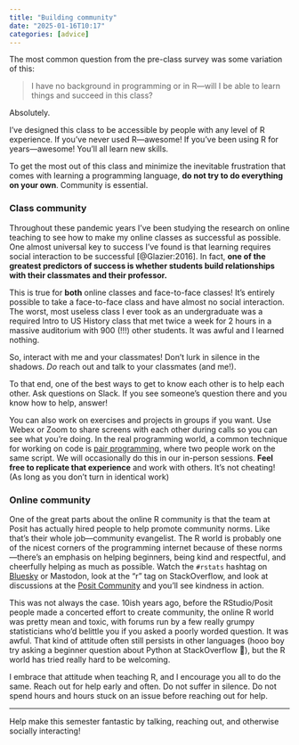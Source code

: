 ```yaml
---
title: "Building community"
date: "2025-01-16T10:17"
categories: [advice]
---
```


The most common question from the pre-class survey was some variation of this:

> I have no background in programming or in R—will I be able to learn things and succeed in this class?

Absolutely.

I’ve designed this class to be accessible by people with any level of R experience. If you’ve never used R—awesome! If you’ve been using R for years—awesome! You’ll all learn new skills.

To get the most out of this class and minimize the inevitable frustration that comes with learning a programming language, **do not try to do everything on your own**. Community is essential.

### Class community

Throughout these pandemic years I've been studying the research on online teaching to see how to make my online classes as successful as possible. One almost universal key to success I've found is that learning requires social interaction to be successful [@Glazier:2016]. In fact, **one of the greatest predictors of success is whether students build relationships with their classmates and their professor.**

This is true for **both** online classes and face-to-face classes! It's entirely possible to take a face-to-face class and have almost no social interaction. The worst, most useless class I ever took as an undergraduate was a required Intro to US History class that met twice a week for 2 hours in a massive auditorium with 900 (!!!) other students. It was awful and I learned nothing.

So, interact with me and your classmates! Don't lurk in silence in the shadows. *Do* reach out and talk to your classmates (and me!).

To that end, one of the best ways to get to know each other is to help each other. Ask questions on Slack. If you see someone's question there and you know how to help, answer! 

You can also work on exercises and projects in groups if you want. Use Webex or Zoom to share screens with each other during calls so you can see what you're doing. In the real programming world, a common technique for working on code is [pair programming](https://en.wikipedia.org/wiki/Pair_programming), where two people work on the same script. We will occasionally do this in our in-person sessions. **Feel free to replicate that experience** and work with others. It's not cheating! (As long as you don't turn in identical work)

### Online community

One of the great parts about the online R community is that the team at Posit has actually hired people to help promote community norms. Like that's their whole job—community evangelist. The R world is probably one of the nicest corners of the programming internet because of these norms—there's an emphasis on helping beginners, being kind and respectful, and cheerfully helping as much as possible. Watch the `#rstats` hashtag on [Bluesky](https://bsky.app/hashtag/RStats) or Mastodon, look at the "r" tag on StackOverflow, and look at discussions at the [Posit Community](https://community.rstudio.com/) and you'll see kindness in action.

This was not always the case. 10ish years ago, before the RStudio/Posit people made a concerted effort to create community, the online R world was pretty mean and toxic, with forums run by a few really grumpy statisticians who'd belittle you if you asked a poorly worded question. It was awful. That kind of attitude often still persists in other languages (hooo boy try asking a beginner question about Python at StackOverflow 😬), but the R world has tried really hard to be welcoming. 

I embrace that attitude when teaching R, and I encourage you all to do the same. Reach out for help early and often. Do not suffer in silence. Do not spend hours and hours stuck on an issue before reaching out for help.

---

Help make this semester fantastic by talking, reaching out, and otherwise socially interacting!
